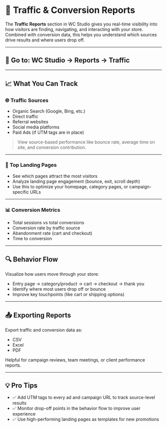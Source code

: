 # 🚦 Traffic & Conversion Reports

The **Traffic Reports** section in WC Studio gives you real-time visibility into how visitors are finding, navigating, and interacting with your store. Combined with conversion data, this helps you understand which sources drive results and where users drop off.

---

## 📍 Go to: WC Studio → Reports → Traffic

---

## 📈 What You Can Track

### 🌐 Traffic Sources

- Organic Search (Google, Bing, etc.)
- Direct traffic
- Referral websites
- Social media platforms
- Paid Ads (if UTM tags are in place)

> View source-based performance like bounce rate, average time on site, and conversion contribution.

---

### 📍 Top Landing Pages

- See which pages attract the most visitors
- Analyze landing page engagement (bounce, exit, scroll depth)
- Use this to optimize your homepage, category pages, or campaign-specific URLs

---

### 📊 Conversion Metrics

- Total sessions vs total conversions
- Conversion rate by traffic source
- Abandonment rate (cart and checkout)
- Time to conversion

---

## 🔍 Behavior Flow

Visualize how users move through your store:

- Entry page → category/product → cart → checkout → thank you
- Identify where most users drop off or bounce
- Improve key touchpoints (like cart or shipping options)

---

## 📤 Exporting Reports

Export traffic and conversion data as:

- CSV
- Excel
- PDF

Helpful for campaign reviews, team meetings, or client performance reports.

---

## 💡 Pro Tips

- ✅ Add UTM tags to every ad and campaign URL to track source-level results
- ✅ Monitor drop-off points in the behavior flow to improve user experience
- ✅ Use high-performing landing pages as templates for new promotions
